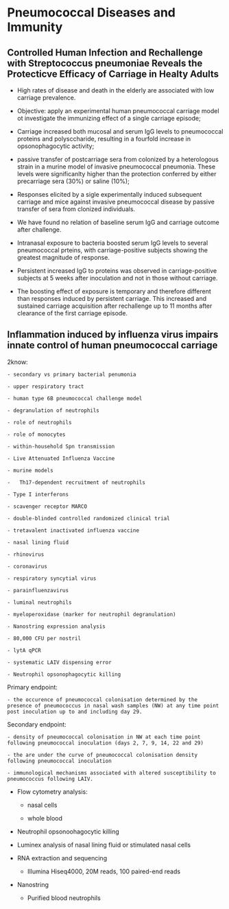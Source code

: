# Pneumococcal Diseases and Immunity

## Controlled Human Infection and Rechallenge with Streptococcus pneumoniae Reveals the Protecticve Efficacy of Carriage in Healty Adults

- High rates of disease and death in the elderly are associated with low carriage prevalence.

- Objective: apply an experimental human pneumococcal carriage model ot investigate the immunizing effect of a single carriage episode;

- Carriage increased both mucosal and serum IgG levels to pneumococcal proteins and polysccharide, resulting in a fourfold increase in opsonophagocytic activity;

- passive transfer of postcarriage sera from colonized by a heterologous strain in a murine model of invasive pneumococcal pneumonia. These levels were significanlty higher than the protection conferred by either precarriage sera (30%) or saline (10%);

- Responses elicited by a sigle experimentally induced subsequent carriage and mice against invasive pneumococcal disease by passive transfer of sera from clonized individuals.

- We have found no relation of baseline serum IgG and carriage outcome after challenge.

- Intranasal exposure to bacteria boosted serum IgG levels to several pneumococcal prteins, with carriage-positive subjects showing the greatest magnitude of response.

- Persistent increased IgG to proteins was observed in carriage-positive subjects at 5 weeks after inoculation and not in those without carriage.

- The boosting effect of exposure is temporary and therefore different than responses induced by persistent carriage. This increased and sustained carriage acquisition after rechallenge up to 11 months after clearance of the first carriage episode.

## Inflammation induced by influenza virus impairs innate control of human pneumococcal carriage

2know:

	- secondary vs primary bacterial penumonia

	- upper respiratory tract

	- human type 6B pneumococcal challenge model

	- degranulation of neutrophils

	- role of neutrophils

	- role of monocytes

	- within-household Spn transmission

	- Live Attenuated Influenza Vaccine

	- murine models

	- 	Th17-dependent recruitment of neutrophils

	- Type I interferons

	- scavenger receptor MARCO

	- double-blinded controlled randomized clinical trial

	- tretavalent inactivated influenza vaccine

	- nasal lining fluid

	- rhinovirus

	- coronavirus

	- respiratory syncytial virus

	- parainfluenzavirus

	- luminal neutrophils

	- myeloperoxidase (marker for neutrophil degranulation)

	- Nanostring expression analysis

	- 80,000 CFU per nostril

	- lytA qPCR

	- systematic LAIV dispensing error

	- Neutrophil opsonophagocytic killing

Primary endpoint:

	- the occurence of pneumococcal colonisation determined by the presence of pneumococcus in nasal wash samples (NW) at any time point post inoculation up to and including day 29.

Secondary endpoint:

	- density of pneumococcal colonisation in NW at each time point following pneumococcal inoculation (days 2, 7, 9, 14, 22 and 29)

	- the are under the curve of pneumococcal colonisation density following pneumococcal inoculation

	- immunological mechanisms associated with altered susceptibility to pneumococcus following LAIV.

- Flow cytometry analysis:

	- nasal cells

	- whole blood

- Neutrophil opsonoohagocytic killing

- Luminex analysis of nasal lining fluid or stimulated nasal cells

- RNA extraction and sequencing

	- Illumina Hiseq4000, 20M reads, 100 paired-end reads

- Nanostring

	- Purified blood neutrophils
